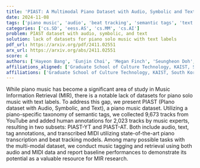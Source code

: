 ```yaml
---
title: 'PIAST: A Multimodal Piano Dataset with Audio, Symbolic and Text'
date: 2024-11-08
tags: ['piano music', 'audio', 'beat tracking', 'semantic tags', 'text labels', 'datasets', 'Music Information Retrieval', 'MIDI', 'retrieval', 'music tagging']
categories: ['cs.SD', 'eess.AS', 'cs.MM', 'cs.AI']
problem: PIAST dataset with audio, symbolic, and text
solution: lack of datasets for piano solo music with text labels
pdf_url: https://arxiv.org/pdf/2411.02551
arx_url: https://arxiv.org/abs/2411.02551
score: 4
authors: ['Hayeon Bang', 'Eunjin Choi', 'Megan Finch', 'Seungheon Doh', 'Seolhee Lee', 'Gyeong-Hoon Lee', 'Juhan Nam']
affiliations_aligned: ['Graduate School of Culture Technology, KAIST, South Korea', 'Graduate School of Culture Technology, KAIST, South Korea', 'Graduate School of Culture Technology, KAIST, South Korea', 'Graduate School of Culture Technology, KAIST, South Korea', 'Graduate School of Culture Technology, KAIST, South Korea', 'Graduate School of Culture Technology, KAIST, South Korea', 'Graduate School of Culture Technology, KAIST, South Korea']
affiliations: ['Graduate School of Culture Technology, KAIST, South Korea']
---
```



While piano music has become a significant area of study in Music Information Retrieval (MIR), there is a notable lack of datasets for piano solo music with text labels. To address this gap, we present PIAST (PIano dataset with Audio, Symbolic, and Text), a piano music dataset. Utilizing a piano-specific taxonomy of semantic tags, we collected 9,673 tracks from YouTube and added human annotations for 2,023 tracks by music experts, resulting in two subsets: PIAST-YT and PIAST-AT. Both include audio, text, tag annotations, and transcribed MIDI utilizing state-of-the-art piano transcription and beat tracking models. Among many possible tasks with the multi-modal dataset, we conduct music tagging and retrieval using both audio and MIDI data and report baseline performances to demonstrate its potential as a valuable resource for MIR research.